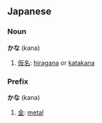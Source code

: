 ==Japanese==
===Noun===
'''かな''' (kana)

# [[仮名]]: [[hiragana]] or [[katakana]]

===Prefix===
'''かな''' (kana)

# [[金]]: [[metal]]
